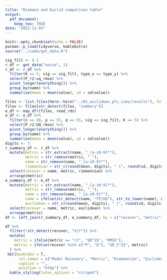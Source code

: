 ```yaml
---
title: "Riemann and Euclid comparison table"
output: 
  pdf_document:
    keep_tex: TRUE
date: "2022-11-03"
---
```


```r
knitr::opts_chunk$set(echo = FALSE)
pacman::p_load(tidyverse, kableExtra)
source("../code/get_data.R")
```


```r
sig_filt <- 0.1
r_df <- get_data("noise", 1) 
r_df <- r_df %>% 
  filter(K == 5, sig == sig_filt, type_x == type_y) %>% 
  select(P_r2:uq_rmse) %>% 
  pivot_longer(everything()) %>% 
  group_by(name) %>% 
  summarise(mean = mean(value), sd = sd(value))

files <- list.files(here::here("../03_euclidean_pls_sims/results"), full.names = T, recursive = T)
files <- files[str_detect(files, "summary")]
e_df <- map_dfr(files, read_rds)
e_df <- e_df %>% 
  filter(n == 80, p == 55, q == 55, sig == sig_filt, K == 5) %>% 
  select(P_r2:UQ_rmse) %>% 
  pivot_longer(everything()) %>% 
  group_by(name) %>% 
  summarise(mean = mean(value), sd = sd(value))
digits <- 3
r_summary_df <- r_df %>% 
  mutate(metric = str_extract(name, "_[a-z0-9]*"),
         metric = str_remove(metric, "_"),
         name = str_remove(name, "_[a-z0-9]*"),
         riemannian = str_c(round(mean, digits), " (", round(sd, digits), ")")) %>% 
  select(recover = name, metric, riemannian) %>% 
  arrange(metric)
e_summary_df <- e_df %>% 
  mutate(metric = str_extract(name, "_[a-z0-9]*"),
         metric = str_remove(metric, "_"),
         name = str_remove(name, "_[a-z0-9]*"),
         name = ifelse(str_detect(name, "TP|UQ"), str_to_lower(name), name),
         euclidean = str_c(round(mean, digits), " (", round(sd, digits), ")")) %>% 
  select(recover = name, metric, euclidean) %>% 
  arrange(metric)
df <- left_join(r_summary_df, e_summary_df, by = c("recover", "metric"))
```

```r
df %>% 
  filter(!str_detect(recover, "X|Y")) %>% 
  mutate(
    metric = ifelse(metric == "r2", "$R^2$", "RMSE"),
    metric = ifelse(recover %in% c("P", "Q"), "$R_S^2$", metric)
  ) %>% 
 kbl(booktabs = T,
      col.names = c("Model Recovery", "Metric", "Riemannian", "Euclidean"),
      caption = "", 
      position = "htbp") %>% 
  kable_styling(latex_options = "striped") 
```

